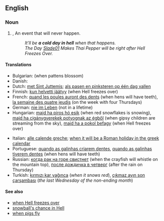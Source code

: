 ==English==

===Noun===
{{infl|en|noun|head=[[a]] [[cold]] [[day]] [[in]] [[Hell]]}}

# {{idiomatic}}, {{slang}} An event that will never happen.
#: ''It'll be '''a cold day in hell''' when that happens.''
#: ''The Day [http://community.spiceworks.com/profile/show/Slade01 Slade01] Makes Thai Pepper will be right after Hell Freezes Over.''

====Translations====
{{trans-top|an event that will never happen}}
* Bulgarian: {{t+|bg|когато цъфнат налъмите|tr=kogáto cǎfnat nalǎmite}} (when pattens blossom)
* Danish: {{t|da|en kold dag i helvede}}
* Dutch: [[met Sint Juttemis]]; [[als pasen en pinksteren op één dag vallen]]
* Finnish: [[kun helvetti jäätyy]] (when Hell freezes over)
* French: [[quand les poules auront des dents]] (when hens will have teeth), [[la semaine des quatre jeudis]] (on the week with four Thursdays)
* German: [[nie im Leben]] (not in a lifetime)
* Hungarian: [[majd ha piros hó esik]] (when red snowflakes is snowing), [[majd ha cigánygyerekek potyognak az égből]] (when gipsy children are streaming from the sky), [[majd ha a pokol befagy]] (when Hell freezes over)
{{trans-mid}}
* Italian: [[alle calende greche]]; [[when it will be a Roman holiday in the greek calendar]]
* Portuguese: [[quando as galinhas criarem dentes]], [[quando as galinhas tiverem dentes]] (when hens will have teeth)
* Russian: [[когда рак на горе свистнет]] (when the crayfish will whistle on the mountain top), [[после дождичка в четверг]] (after the rain on Thursday)
* Turkish: [[kırmızı kar yağınca]] (''when it snows red''), [[çıkmaz ayın son çarşambası]] (''the last Wednesday of the non-ending month'')
{{trans-bottom}}

====See also====
* [[when Hell freezes over]]
* [[snowball's chance in Hell]]
* [[when pigs fly]]
